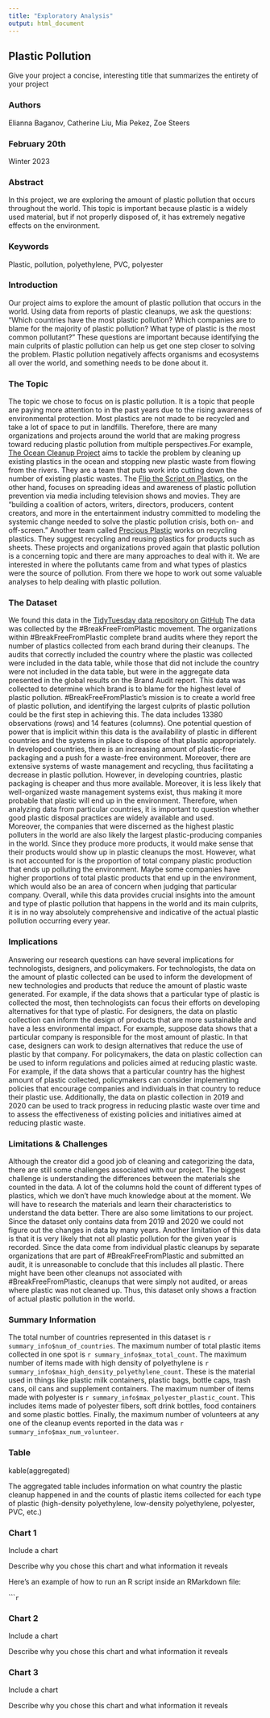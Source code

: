 ```yaml
---
title: "Exploratory Analysis"
output: html_document
---
```


## Plastic Pollution

Give your project a concise, interesting title that summarizes the entirety of your project

### Authors

Elianna Baganov, Catherine Liu, Mia Pekez, Zoe Steers

### February 20th

Winter 2023

### Abstract
In this project, we are exploring the amount of plastic pollution that occurs throughout the world. This topic is important because plastic is a widely used material, but if not properly disposed of, it has extremely negative effects on the environment.

### Keywords
Plastic, pollution, polyethylene, PVC, polyester

### Introduction
Our project aims to explore the amount of plastic pollution that occurs in the world. Using data from reports of plastic cleanups, we ask the questions: "Which countries have the most plastic pollution? Which companies are to blame for the majority of plastic pollution? What type of plastic is the most common pollutant?" These questions are important because identifying the main culprits of plastic pollution can help us get one step closer to solving the problem. Plastic pollution negatively affects organisms and ecosystems all over the world, and something needs to be done about it.

### The Topic
The topic we chose to focus on is plastic pollution. It is a topic that people are paying more attention to in the past years due to the rising awareness of environmental protection. Most plastics are not made to be recycled and take a lot of space to put in landfills. Therefore, there are many organizations and projects around the world that are making progress toward reducing plastic pollution from multiple perspectives.For example, [The Ocean Cleanup Project](https://theoceancleanup.com/) aims to tackle the problem by cleaning up existing plastics in the ocean and stopping new plastic waste from flowing from the rivers. They are a team that puts work into cutting down the number of existing plastic wastes. The [Flip the Script on Plastics](https://www.plasticpollutioncoalition.org/flipthescript), on the other hand, focuses on spreading ideas and awareness of plastic pollution prevention via media including television shows and movies. They are “building a coalition of actors, writers, directors, producers, content creators, and more in the entertainment industry committed to modeling the systemic change needed to solve the plastic pollution crisis, both on- and off-screen.” Another team called [Precious Plastic](https://preciousplastic.com/) works on recycling plastics. They suggest recycling and reusing plastics for products such as sheets. 
These projects and organizations proved again that plastic pollution is a concerning topic and there are many approaches to deal with it. We are interested in where the pollutants came from and what types of plastics were the source of pollution. From there we hope to work out some valuable analyses to help dealing with plastic pollution.

### The Dataset

We found this data in the [TidyTuesday data repository on GitHub](https://github.com/rfordatascience/tidytuesday/blob/master/data/2021/2021-01-26/readme.md)
The data was collected by the #BreakFreeFromPlastic movement. The organizations within #BreakFreeFromPlastic complete brand audits where they report the number of plastics collected from each brand during their cleanups. The audits that correctly included the country where the plastic was collected were included in the data table, while those that did not include the country were not included in the data table, but were in the aggregate data presented in the global results on the Brand Audit report.
This data was collected to determine which brand is to blame for the highest level of plastic pollution. #BreakFreeFromPlastic’s mission is to create a world free of plastic pollution, and identifying the largest culprits of plastic pollution could be the first step in achieving this. 
The data includes 13380 observations (rows) and 14 features (columns).
	One potential question of power that is implicit within this data is the availability of plastic in different countries and the systems in place to dispose of that plastic appropriately. In developed countries, there is an increasing amount of plastic-free packaging and a push for a waste-free environment. Moreover, there are extensive systems of waste management and recycling, thus facilitating a decrease in plastic pollution. However, in developing countries, plastic packaging is cheaper and thus more available. Moreover, it is less likely that well-organized waste management systems exist, thus making it more probable that plastic will end up in the environment. Therefore, when analyzing data from particular countries, it is important to question whether good plastic disposal practices are widely available and used.  
Moreover, the companies that were discerned as the highest plastic polluters in the world are also likely the largest plastic-producing companies in the world. Since they produce more products, it would make sense that their products would show up in plastic cleanups the most. However, what is not accounted for is the proportion of total company plastic production that ends up polluting the environment. Maybe some companies have higher proportions of total plastic products that end up in the environment, which would also be an area of concern when judging that particular company. 
Overall, while this data provides crucial insights into the amount and type of plastic pollution that happens in the world and its main culprits, it is in no way absolutely comprehensive and indicative of the actual plastic pollution occurring every year. 

### Implications

Answering our research questions can have several implications for technologists, designers, and policymakers.
For technologists, the data on the amount of plastic collected can be used to inform the development of new technologies and products that reduce the amount of plastic waste generated. For example, if the data shows that a particular type of plastic is collected the most, then technologists can focus their efforts on developing alternatives for that type of plastic.
For designers, the data on plastic collection can inform the design of products that are more sustainable and have a less environmental impact. For example, suppose data shows that a particular company is responsible for the most amount of plastic. In that case, designers can work to design alternatives that reduce the use of plastic by that company.
For policymakers, the data on plastic collection can be used to inform regulations and policies aimed at reducing plastic waste. For example, if the data shows that a particular country has the highest amount of plastic collected, policymakers can consider implementing policies that encourage companies and individuals in that country to reduce their plastic use.
Additionally, the data on plastic collection in 2019 and 2020 can be used to track progress in reducing plastic waste over time and to assess the effectiveness of existing policies and initiatives aimed at reducing plastic waste.

### Limitations & Challenges
Although the creator did a good job of cleaning and categorizing the data, there are still some challenges associated with our project. The biggest challenge is understanding the differences between the materials she counted in the data. A lot of the columns hold the count of different types of plastics, which we don’t have much knowledge about at the moment. We will have to research the materials and learn their characteristics to understand the data better. 
There are also some limitations to our project. Since the dataset only contains data from 2019 and 2020 we could not figure out the changes in data by many years. Another limitation of this data is that it is very likely that not all plastic pollution for the given year is recorded. Since the data come from individual plastic cleanups by separate organizations that are part of #BreakFreeFromPlastic and submitted an audit, it is unreasonable to conclude that this includes all plastic. There might have been other cleanups not associated with #BreakFreeFromPlastic, cleanups that were simply not audited, or areas where plastic was not cleaned up. Thus, this dataset only shows a fraction of actual plastic pollution in the world.


### Summary Information

The total number of countries represented in this dataset is `r summary_info$num_of_countries`. The maximum number of total plastic items collected in one spot is `r summary_info$max_total_count`. The maximum number of items made with high density of polyethylene is `r summary_info$max_high_density_polyethylene_count`. These is the material used in things like plastic milk containers, plastic bags, bottle caps, trash cans, oil cans and supplement containers. The maximum number of items made with polyester is `r summary_info$max_polyester_plastic_count`. This includes items made of polyester fibers, soft drink bottles, food containers and some plastic bottles. Finally, the maximum number of volunteers at any one of the cleanup events reported in the data was `r summary_info$max_num_volunteer`. 

### Table
kable(aggregated)

The aggregated table includes information on what country the plastic cleanup happened in and the counts of plastic items collected for each type of plastic (high-density polyethylene, low-density polyethylene, polyester, PVC, etc.)

### Chart 1

Include a chart

Describe why you chose this chart and what information it reveals

Here's an example of how to run an R script inside an RMarkdown file:

``````r
```

### Chart 2

Include a chart

Describe why you chose this chart and what information it reveals

### Chart 3

Include a chart

Describe why you chose this chart and what information it reveals
